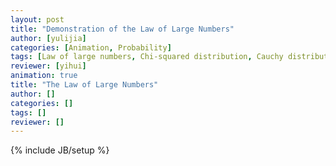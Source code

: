 ```yaml
---
layout: post
title: "Demonstration of the Law of Large Numbers"
author: [yulijia]
categories: [Animation, Probability]
tags: [Law of large numbers, Chi-squared distribution, Cauchy distribution]
reviewer: [yihui]
animation: true
title: "The Law of Large Numbers"
author: []
categories: []
tags: []
reviewer: []
---
```

{% include JB/setup %}
